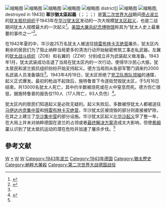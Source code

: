 {{Infobox Military Conflict 
|conflict=華沙猶太區起義
|partof=[[第二次世界大战|第二次世界大战]][[犹太人大屠杀|犹太人大屠杀]]
|image=[[Image:Stroop_Report_-_Warsaw_Ghetto_Uprising_06b.jpg|300px]]
|caption=照片取自1943年5月[[武装党卫队|武装党卫队]]提供给[[希姆莱|希姆莱]]的报告，是二战时期的一张著名图片。照片原配德文标题《赶出防空洞》。 
|date=1943年4月19日 - 1943年5月16日
|place=[[波蘭總督府|波蘭總督府]][[華沙猶太區|華沙猶太區]] 
|casus=
|territory=
|result=德國獲勝
|combatant1={{flagicon|Nazi Germany}} '''[[納粹德國|德國]]'''<br>[[武裝黨衛隊|武裝黨衛隊]]、[[党卫队保安局|党卫队保安局]]、[[秩序警察|秩序警察]]、[[蓋世太保|蓋世太保]]、[[德國國防軍|國防軍]]<br>'''[[二次大戰期間軸心國的傀儡國|傀儡政府]]'''<br>[[猶太區警察|猶太區警察]]、{{link-en|总督府波兰警察|Blue Police}}、{{link-en|特勤队（纳粹德国）|Sonderdienst|特勤队}}、[[特拉夫尼基人|特拉夫尼基人]]
|combatant2= '''[[纳粹统治下的犹太抵抗运动|犹太地下抵抗运动]]'''<br>
{{flagicon image|Flag of ZOB (Jewish Fighting Organization).svg}} [[猶太戰鬥組織|猶太戰鬥組織]]（ŻOB）<br>
{{flagicon image|Flag of ZZW (Jewish Military Union).svg}} [[犹太军事联盟|犹太军事联盟]]（ŻZW）<br>
'''{{link-en|Polish resistance movement in World War II|第二次世界大战时期的波兰抵抗运动|波兰抵抗运动}}'''<br>
[[Image:Flaga_PPP.svg|23px]] [[波蘭救國軍|波蘭救國軍]]<br>
[[Image:Socialist_red_flag.svg|23px]] [[波蘭人民衛隊|波蘭人民衛隊]] 
|commander1={{flagicon|Nazi Germany}} {{link-en|费迪南德·冯·萨默恩-弗兰肯内格|Ferdinand von Sammern-Frankenegg}}（被解职）<br>{{flagicon|Nazi Germany}} {{link-en|于尔根·施特鲁普|Jürgen Stroop}}
|commander2={{flagicon image|Flag of ZOB (Jewish Fighting Organization).svg}} [[莫德哈伊·阿涅萊維奇|莫德哈伊·阿涅萊維奇]]{{KIA}}<br>{{flagicon image|Flag of ZZW (Jewish Military Union).svg}} {{link-en|帕维尔·弗兰克尔|Paweł Frenkiel}}{{KIA}}<br>[[Image:Flaga_PPP.svg|23px]] {{link-en|亨利克·伊万斯基|Henryk Iwański}}<br>及其他人士（多数遇害）
|strength1=据德国内部报告，平均约每日2090人（包括821名武装党卫队）
|strength2=约220-600人ŻOB与150-400名ŻZW战士<ref name="comrades">{{Cite web |url=http://ejpress.org/article/news/eastern_europe/16128 |title=Last Warsaw ghetto revolt commander honours fallen comrades |access-date=2009年4月19日 |archive-date=2012年4月29日 |archive-url=https://web.archive.org/web/20120429104554/http://ejpress.org/article/news/eastern_europe/16128 |dead-url=no }}</ref>,另有少数波兰战士在不同时期参战<hr>将近70000名[[平民|平民]]
|casualties1=党卫队报告17人战死，93人受伤
|casualties2=党卫队报告共计56065人阵亡或被俘，被俘者大部被送往[[灭绝营|灭绝营]]；<br>非官方报告近71000人死亡
|notes=
}}
{{The Holocaust sidebar}}
[[File:Stroop_Report_-_Warsaw_Ghetto_Uprising_08.jpg|缩略图]]
[[File:Stroop_Report_-_Warsaw_Ghetto_Uprising_09.jpg|缩略图]]
[[File:Ghetto_Uprising_Warsaw2.jpg|缩略图]]
[[File:Stroop_Report_-_Warsaw_Ghetto_Uprising_-_26552.jpg|缩略图]]
[[File:Dworzec_Gdański_i_płonące_getto_1943.jpg|缩略图]] district]]
[[File:Zamenhofa_Mila_Warsaw_1964.jpg|缩略图]]
[[File:Wielka_Synagoga_w_Warszawie.PNG|缩略图]], destroyed in 1943]]
'''華沙猶太區起義'''（{{lang-yi|אױפֿשטאַנד אין װאַרשעװער געטאָ|translit=''Aoyfshtand in Varshever Geto''}}；{{lang-pl|Powstanie w getcie warszawskim}}；{{lang-de|Aufstand im Warschauer Ghetto}}；{{lang-en|Warsaw Ghetto Uprising}}）是[[第二次世界大战|第二次世界大战]]期间[[纳粹德国和苏联对波兰的占领|德占波兰]]的[[纳粹统治下的犹太抵抗运动|犹太抵抗组织]]于1943年在[[華沙猶太區|华沙犹太区]]发动的一次大规模[[犹太区起义|犹太区起义]]，也是二战期间犹太人规模最大的一次起义<ref name=Browning>{{cite speech|title=History Of Nazi Germany And The Holocaust|first=Christopher|last=Browning|event=讲座|location=美国西雅图|date=2020年2月18日}}</ref>。[[美国大屠杀纪念博物馆|美国大屠杀纪念博物馆]]称其为“犹太人史上最重要的事件之一”<ref>{{cite encyclopedia|last1=Freilich|last2=Dean|first2=Martin|first1=Miri|translator-last=Fishman|translator-first=Samuel|entry=Warsaw|location=Bloomington|series=[[Encyclopedia_of_Camps_and_Ghettos,_1933–1945|Encyclopedia of Camps and Ghettos, 1933–1945]] |volume=2|title=Ghettos in German-Occupied Eastern Europe|editor1-last=Geoffrey P.|editor1-first=Megargee|editor1-link=Geoffrey P. Megargee|editor2-last=Dean|editor2-first=Martin|editor3-first=Mel|editor3-last=Hecker|date=2012|publisher=[[United_States_Holocaust_Memorial_Museum|United States Holocaust Memorial Museum]] |isbn=978-0-253-00202-0 |language=en |ref=harv|p=459}}</ref>。

在1942年夏的{{link-en|华沙大行动|Grossaktion Warsaw}}中，华沙逾25万名犹太人被送往[[特雷布林卡灭绝营|特雷布林卡灭绝营]]屠杀，犹太区内剩余的居民们为了阻止纳粹当局更多的清洗行动开始秘密修筑工事走私武器。左翼的[[犹太战斗组织|犹太战斗组织]]（ŻOB）和右翼的{{link-en|犹太军事联盟|Jewish Military Union}}（ŻZW）分别成立并为武装起义做准备。1943年1月，犹太武装成功击退了当局在犹太区内的一次行动，使得华沙民心大振，犹太居民和波兰抵抗组织纷纷开始支持起义。德方当局则从各部军警门调来约2000名武装人员准备镇压<ref name=Browning/>。1943年4月19日，犹太区拒绝了[[親衛隊旅隊領袖|党卫队旅队领袖]]{{link-en|于尔根·施特鲁普|Jürgen Stroop}}的通牒，起义正式爆发。最初的枪战不起效后，施特鲁普下令逐街焚毁犹太区，于5月16日结束。共13000名犹太人死亡，其中约半数被烧死或在火中窒息而死。德方伤亡很低，据施特鲁普的报告仅110人（17人阵亡，93人负伤）<ref>{{cite book|ref=harv|first=Jürgen|last=Stroop|date=2009|title=Żydowska Dzielnica Mieszkaniowa W Warszawie Już Nie Istnieje!|language=pl|trans-title=The Jewish Residential District In Warsaw Does Not Exist Now!|url=http://www.pamiec.pl/ftp/ilustracje/Raport_STROOPA.pdf|publication-place=Warsaw|publisher=Institute of National Remembrance Jewish Historical Institute|isbn=978-83-7629-455-1|access-date=2020-02-18|archive-date=2021-04-19|archive-url=https://web.archive.org/web/20210419110216/https://pamiec.pl/ftp/ilustracje/Raport_STROOPA.pdf|dead-url=no}}</ref>。

犹太区内的居民们知道起义是必败无疑的。起义失败后，多数被俘犹太人都被送往[[马伊达内克集中营|马伊达内克集中营]]和[[特雷布林卡灭绝营|特雷布林卡灭绝营]]，华沙犹太区被烧毁的部分则直接被铲除，在其之上建立了[[华沙集中营|华沙集中营]]的部分设施。华沙犹太区起义比[[华沙起义|华沙起义]]早了整一年，在大局上并未对纳粹德国在波兰的占领或者[[最终解决方案|最终解决方案]]造成太大影响，但使[[希姆莱|希姆莱]]认识到了犹太抵抗运动的潜在危险并加速了屠杀步伐。<ref name=Browning/>

== 參考文献 ==
{{Reflist|2}}

{{波兰参与的战争与冲突}}

{{Authority control}}
[[Category:波兰德占时期|W]]
[[Category:波蘭猶太人|*]]
[[Category:华沙历史|W]]
[[Category:第二次世界大戰歐洲戰場戰役|W]]
[[Category:1943年波兰|Category:1943年波兰]]
[[Category:1943年德国|Category:1943年德国]]
[[Category:猶太歷史|Category:猶太歷史]]
[[Category:納粹大屠殺|Category:納粹大屠殺]]
[[Category:第二次世界大战德国战役|Category:第二次世界大战德国战役]]